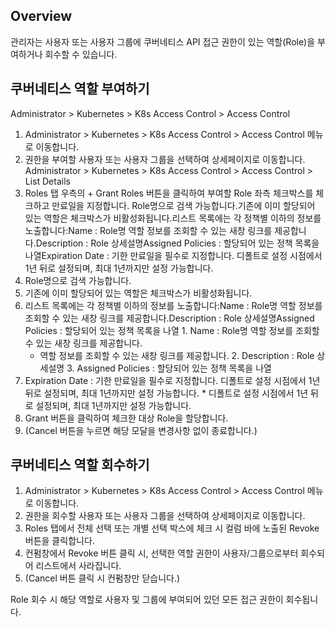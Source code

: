 ## Overview
관리자는 사용자 또는 사용자 그룹에 쿠버네티스 API 접근 권한이 있는 역할(Role)을 부여하거나 회수할 수 있습니다.

## 쿠버네티스 역할 부여하기
Administrator > Kubernetes > K8s Access Control > Access Control

1. Administrator > Kubernetes > K8s Access Control > Access Control 메뉴로 이동합니다.
2. 권한을 부여할 사용자 또는 사용자 그룹을 선택하여 상세페이지로 이동합니다. Administrator > Kubernetes > K8s Access Control > Access Control > List Details
3. Roles 탭 우측의 + Grant Roles 버튼을 클릭하여 부여할 Role 좌측 체크박스를 체크하고 만료일을 지정합니다. Role명으로 검색 가능합니다.기존에 이미 할당되어 있는 역할은 체크박스가 비활성화됩니다.리스트 목록에는 각 정책별 이하의 정보를 노출합니다:Name : Role명 역할 정보를 조회할 수 있는 새창 링크를 제공합니다.Description : Role 상세설명Assigned Policies : 할당되어 있는 정책 목록을 나열Expiration Date : 기한 만료일을 필수로 지정합니다. 디폴트로 설정 시점에서 1년 뒤로 설정되며, 최대 1년까지만 설정 가능합니다.
  1. Role명으로 검색 가능합니다.
  2. 기존에 이미 할당되어 있는 역할은 체크박스가 비활성화됩니다.
  3. 리스트 목록에는 각 정책별 이하의 정보를 노출합니다:Name : Role명 역할 정보를 조회할 수 있는 새창 링크를 제공합니다.Description : Role 상세설명Assigned Policies : 할당되어 있는 정책 목록을 나열
    1. Name : Role명 역할 정보를 조회할 수 있는 새창 링크를 제공합니다.
      * 역할 정보를 조회할 수 있는 새창 링크를 제공합니다.
    2. Description : Role 상세설명
    3. Assigned Policies : 할당되어 있는 정책 목록을 나열
  4. Expiration Date : 기한 만료일을 필수로 지정합니다. 디폴트로 설정 시점에서 1년 뒤로 설정되며, 최대 1년까지만 설정 가능합니다.
    * 디폴트로 설정 시점에서 1년 뒤로 설정되며, 최대 1년까지만 설정 가능합니다.
4. Grant 버튼을 클릭하여 체크한 대상 Role을 할당합니다.
5. (Cancel 버튼을 누르면 해당 모달을 변경사항 없이 종료합니다.)

## 쿠버네티스 역할 회수하기
1. Administrator > Kubernetes > K8s Access Control > Access Control 메뉴로 이동합니다.
2. 권한을 회수할 사용자 또는 사용자 그룹을 선택하여 상세페이지로 이동합니다.
3. Roles 탭에서 전체 선택 또는 개별 선택 박스에 체크 시 컬럼 바에 노출된 Revoke 버튼을 클릭합니다.
4. 컨펌창에서 Revoke 버튼 클릭 시, 선택한 역할 권한이 사용자/그룹으로부터 회수되어 리스트에서 사라집니다.
5. (Cancel 버튼 클릭 시 컨펌창만 닫습니다.)

Role 회수 시 해당 역할로 사용자 및 그룹에 부여되어 있던 모든 접근 권한이 회수됩니다.
